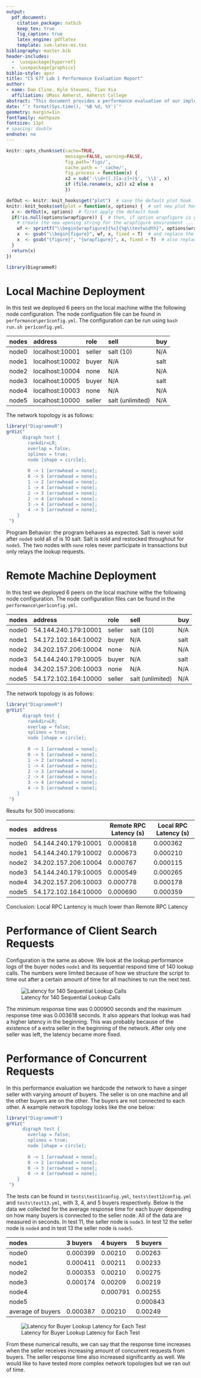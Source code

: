 ---
output: 
  pdf_document:
    citation_package: natbib
    keep_tex: true
    fig_caption: true
    latex_engine: pdflatex
    template: svm-latex-ms.tex
bibliography: master.bib
header-includes:
  -  \usepackage{hyperref}
  -  \usepackage{graphicx}
biblio-style: apsr
title: "CS 677 Lab 1 Performance Evaluation Report"
author:
- name: Dan Cline, Kyle Stevens, Tian Xia
  affiliation: UMass Amherst, Amherst College
abstract: "This document provides a performance evaluation of our implementation."
date: "`r format(Sys.time(), '%B %d, %Y')`"
geometry: margin=1in
fontfamily: mathpazo
fontsize: 11pt
# spacing: double
endnote: no
---

```{r setup, include=FALSE}
knitr::opts_chunk$set(cache=TRUE,
                      message=FALSE, warning=FALSE,
                      fig.path='figs/',
                      cache.path = '_cache/',
                      fig.process = function(x) {
                      x2 = sub('-\\d+([.][a-z]+)$', '\\1', x)
                      if (file.rename(x, x2)) x2 else x
                      })

defOut <- knitr::knit_hooks$get("plot")  # save the default plot hook 
knitr::knit_hooks$set(plot = function(x, options) {  # set new plot hook ...
  x <- defOut(x, options)  # first apply the default hook
  if(!is.null(options$wrapfigure)) {  # then, if option wrapfigure is given ...
    # create the new opening string for the wrapfigure environment ...
    wf <- sprintf("\\begin{wrapfigure}{%s}{%g\\textwidth}", options$wrapfigure[[1]], options$wrapfigure[[2]])
    x  <- gsub("\\begin{figure}", wf, x, fixed = T)  # and replace the default one with it.
    x  <- gsub("{figure}", "{wrapfigure}", x, fixed = T)  # also replace the environment ending
  }
  return(x)
})

library(DiagrammeR)
```


# Local Machine Deployment

In this test we deployed 6 peers on the local machine withe the following node configuration. The node configuation file can be found in `performance\per1config.yml`. The configuration can be run using `bash run.sh per1config.yml`.

nodes       address            role                sell                buy
--------    ----------------   ----------------    ----------------    ----------------
node0       localhost:10001    seller              salt (10)           N/A
node1       localhost:10002    buyer               N/A                 salt
node2       localhost:10004    none                N/A                 N/A
node3       localhost:10005    buyer               N/A                 salt
node4       localhost:10003    none                N/A                 N/A
node5       localhost:10000    seller              salt (unlimited)    N/A
---------   ----------------   ----------------    ----------------    ----------------

\noindent The network topology is as follows:

```{r echo=FALSE, dev='png', out.width="50%", fig.align='center'}
library("DiagrammeR")
grViz("
      digraph test {
        rankdir=LR;
        overlap = false;
        splines = true;
        node [shape = circle];
    
        0 -> 1 [arrowhead = none];
        0 -> 5 [arrowhead = none];
        1 -> 2 [arrowhead = none];
        1 -> 4 [arrowhead = none];
        2 -> 3 [arrowhead = none];
        2 -> 4 [arrowhead = none];
        3 -> 4 [arrowhead = none];
        4 -> 5 [arrowhead = none];
    }
 ")
```

\noindent Program Behavior: the program behaves as expected. Salt is never sold after `node0` sold all of is 10 salt. Salt is sold and restocked throughout for `node5`. The two nodes with `none` roles never participate in transactions but only relays the lookup requests.

# Remote Machine Deployment

In this test we deployed 6 peers on the local machine withe the following node configuration. The node configuration files can be found in the `performance\per1config.yml`. 

nodes       address                 role                sell                buy
--------    ---------------------   ----------------    ----------------    ----------------
node0       54.144.240.179:10001    seller              salt (10)           N/A
node1       54.172.102.164:10002    buyer               N/A                 salt
node2       34.202.157.206:10004    none                N/A                 N/A
node3       54.144.240.179:10005    buyer               N/A                 salt
node4       34.202.157.206:10003    none                N/A                 N/A
node5       54.172.102.164:10000    seller              salt (unlimited)    N/A
---------   ---------------------   ----------------    ----------------    ----------------

\noindent The network topology is as follows:

```{r echo=FALSE, dev='png', out.width="50%", fig.align='center'}
library("DiagrammeR")
grViz("
      digraph test {
        rankdir=LR;
        overlap = false;
        splines = true;
        node [shape = circle];
    
        0 -> 1 [arrowhead = none];
        0 -> 5 [arrowhead = none];
        1 -> 2 [arrowhead = none];
        1 -> 4 [arrowhead = none];
        2 -> 3 [arrowhead = none];
        2 -> 4 [arrowhead = none];
        3 -> 4 [arrowhead = none];
        4 -> 5 [arrowhead = none];
    }
 ")
```

\noindent Results for 500 invocations:

nodes       address                 Remote RPC Latency (s)    Local RPC Latency (s)
--------    ---------------------   ----------------------    ---------------------
node0       54.144.240.179:10001    0.000818                  0.000362
node1       54.144.240.179:10002    0.000673                  0.000210
node2       34.202.157.206:10004    0.000767                  0.000115
node3       54.144.240.179:10005    0.000549                  0.000265
node4       34.202.157.206:10003    0.000778                  0.000178
node5       54.172.102.164:10000    0.000690                  0.000359
---------   ---------------------   ----------------------    ---------------------

\noindent Conclusion: Local RPC Lantency is much lower than Remote RPC Latency

# Performance of Client Search Requests

Configuration is the same as above. We look at the lookup performance logs of the buyer nodes `node1` and its sequential respond time of 140 lookup calls. The numbers were limited because of how we structure the script to time out after a certain amount of time for all machines to run the next test.

![Latency for 140 Sequential Lookup Calls](perf3.png)

\noindent The minimum response time was 0.000900 seconds and the maximum response time was 0.003618 seconds. It also appears that lookup was had a higher latency in the beginning. This was probably because of the existence of a extra seller in the beginning of the network. After only one seller was left, the latency became more fixed.

# Performance of Concurrent Requests

In this performance evaluation we hardcode the network to have a singer seller with varying amount of buyers. The seller is on one machine and all the other buyers are on the other. The buyers are not connected to each other. A example network topology looks like the one below:

```{r echo=FALSE, dev='png', out.width="50%", fig.align='center'}
library("DiagrammeR")
grViz("
      digraph test {
        overlap = false;
        splines = true;
        node [shape = circle];
    
        0 -> 1 [arrowhead = none];
        0 -> 2 [arrowhead = none];
        0 -> 3 [arrowhead = none];
        0 -> 4 [arrowhead = none];
    }
 ")
```

\noindent The tests can be found in `tests\test11config.yml`, `tests\test12config.yml` and `tests\test13.yml`, with 3, 4, and 5 buyers respectively. Below is the data we collected for the average response time for each buyer depending on how many buyers is connected to the seller node. All of the data are measured in seconds. In test 11, the seller node is `node3`. In test 12 the seller node is `node4` and in test 13 the seller node is `node5`.


nodes               3 buyers                4 buyers                  5 buyers
-----------------   ---------------------   ----------------------    ---------------------
node0               0.000399                0.00210                   0.00263
node1               0.000411                0.00211                   0.00233
node2               0.000353                0.00210                   0.00275
node3               0.000174                0.00209                   0.00219
node4                                       0.000791                  0.00255
node5                                                                 0.000843
average of buyers   0.000387                0.00210                   0.00249
-----------------   ---------------------   ----------------------    ---------------------

![Latency for Buyer Lookup Latency for Each Test](perf4.png)

\noindent From these numerical results, we can say that the response time increases when the seller receives increasing amount of concurrent requests from buyers. The seller response time also increased significantly as well. We would like to have tested more complex network topologies but we ran out of time. 

<!--
# References
\setlength{\parindent}{-0.2in}
\setlength{\leftskip}{0.2in}
\setlength{\parskip}{8pt}
\vspace*{-0.2in}
\noindent
-->
